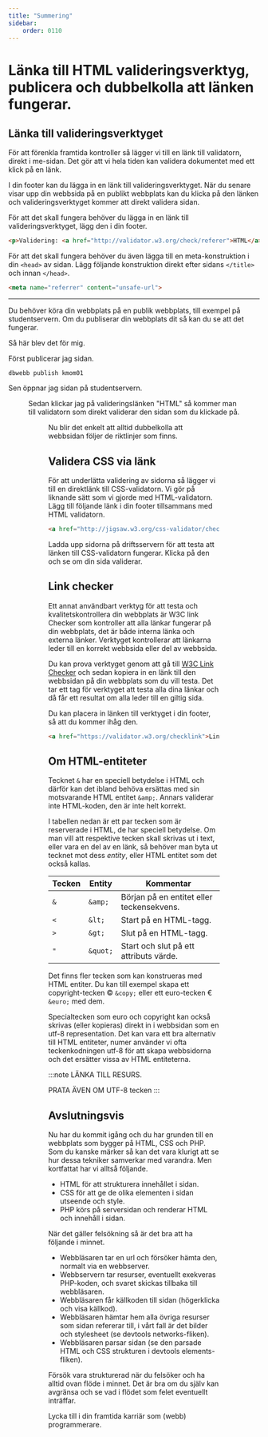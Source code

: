 ```yaml
---
title: "Summering" 
sidebar:
    order: 0110
---
```





# Länka till HTML valideringsverktyg, publicera och dubbelkolla att länken fungerar.

## Länka till valideringsverktyget 

För att förenkla framtida kontroller så lägger vi till en länk till validatorn, direkt i me-sidan. Det gör att vi hela tiden kan validera dokumentet med ett klick på en länk.

I din footer kan du lägga in en länk till valideringsverktyget. När du senare visar upp din webbsida på en publikt webbplats kan du klicka på den länken och valideringsverktyget kommer att direkt validera sidan. 

För att det skall fungera behöver du lägga in en länk till valideringsverktyget, lägg den i din footer.

```html
<p>Validering: <a href="http://validator.w3.org/check/referer">HTML</a></p>
```

För att det skall fungera behöver du även lägga till en meta-konstruktion i din `<head>` av sidan. Lägg följande konstruktion direkt efter sidans `</title>` och innan `</head>`.

```html
<meta name="referrer" content="unsafe-url">
```

---

Du behöver köra din webbplats på en publik webbplats, till exempel på studentservern. Om du publiserar din webbplats dit så kan du se att det fungerar.

Så här blev det för mig.

Först publicerar jag sidan.

```console title="Publicera din webbplats"
dbwebb publish kmom01
```

Sen öppnar jag sidan på studentservern.

<Figure 
    src="https://dbwebb.se/image/webtec/html-css-php/webbsida1_studservern.png"
    caption="Sidan är nu publicerad på studentservern, en publik webbplats."
/>

Sedan klickar jag på valideringslänken "HTML" så kommer man till validatorn som direkt validerar den sidan som du klickade på.

<Figure 
    src="https://dbwebb.se/image/webtec/html-css-php/webbsida1_stud_html.png"
    caption="Sidan valideras direkt."
/>

Nu blir det enkelt att alltid dubbelkolla att webbsidan följer de riktlinjer som finns.





Validera CSS via länk 
--------------------------------------

För att underlätta validering av sidorna så lägger vi till en direktlänk till CSS-validatorn. Vi gör på liknande sätt som vi gjorde med HTML-validatorn. Lägg till följande länk i din footer tillsammans med HTML validatorn.

```html
<a href="http://jigsaw.w3.org/css-validator/check/referer">CSS</a>
```

Ladda upp sidorna på driftsservern för att testa att länken till CSS-validatorn fungerar. Klicka på den och se om din sida validerar.



Link checker 
--------------------------------------

Ett annat användbart verktyg för att testa och kvalitetskontrollera din webbplats är W3C link Checker som kontroller att alla länkar fungerar på din webbplats, det är både interna länka och externa länker. Verktyget kontrollerar att länkarna leder till en korrekt webbsida eller del av webbsida.

Du kan prova verktyget genom att gå till [W3C Link Checker](https://validator.w3.org/checklink) och sedan kopiera in en länk till den webbsidan på din webbplats som du vill testa. Det tar ett tag för verktyget att testa alla dina länkar och då får ett resultat om alla leder till en giltig sida.

Du kan placera in länken till verktyget i din footer, så att du kommer ihåg den.

```html
<a href="https://validator.w3.org/checklink">Link checker</a>
```








Om HTML-entiteter 
--------------------------------------

Tecknet `&` har en speciell betydelse i HTML och därför kan det ibland behöva ersättas med sin motsvarande HTML entitet `&amp;`. Annars validerar inte HTML-koden, den är inte helt korrekt.

I tabellen nedan är ett par tecken som är reserverade i HTML, de har speciell betydelse. Om man vill att respektive tecken skall skrivas ut i text, eller vara en del av en länk, så behöver man byta ut tecknet mot dess _entity_, eller HTML entitet som det också kallas.

| Tecken | Entity   | Kommentar |
|--------|--------  |-----------|
| `&`    | `&amp;`  | Början på en entitet eller teckensekvens. |
| `<`    | `&lt;`   | Start på en HTML-tagg. |
| `>`    | `&gt;`   | Slut på en HTML-tagg. |
| `"`    | `&quot;` | Start och slut på ett attributs värde. |

Det finns fler tecken som kan konstrueras med HTML entiter. Du kan till exempel skapa ett copyright-tecken &copy; `&copy;` eller ett euro-tecken &euro; `&euro;` med dem.

Specialtecken som euro och copyright kan också skrivas (eller kopieras) direkt in i webbsidan som en utf-8 representation. Det kan vara ett bra alternativ till HTML entiteter, numer använder vi ofta teckenkodningen utf-8 för att skapa webbsidorna och det ersätter vissa av HTML entiteterna.

:::note
LÄNKA TILL RESURS.

PRATA ÄVEN OM UTF-8 tecken
:::






## Avslutningsvis

Nu har du kommit igång och du har grunden till en webbplats som bygger på HTML, CSS och PHP. Som du kanske märker så kan det vara klurigt att se hur dessa tekniker samverkar med varandra. Men kortfattat har vi alltså följande.

* HTML för att strukturera innehållet i sidan.
* CSS för att ge de olika elementen i sidan utseende och style.
* PHP körs på serversidan och renderar HTML och innehåll i sidan.

När det gäller felsökning så är det bra att ha följande i minnet.

* Webbläsaren tar en url och försöker hämta den, normalt via en webbserver.
* Webbservern tar resurser, eventuellt exekveras PHP-koden, och svaret skickas tillbaka till webbläsaren.
* Webbläsaren får källkoden till sidan (högerklicka och visa källkod).
* Webbläsaren hämtar hem alla övriga resurser som sidan refererar till, i vårt fall är det bilder och stylesheet (se devtools networks-fliken).
* Webbläsaren parsar sidan (se den parsade HTML och CSS strukturen i devtools elements-fliken).

Försök vara strukturerad när du felsöker och ha alltid ovan flöde i minnet. Det är bra om du själv kan avgränsa och se vad i flödet som felet eventuellt inträffar.

Lycka till i din framtida karriär som (webb) programmerare.


